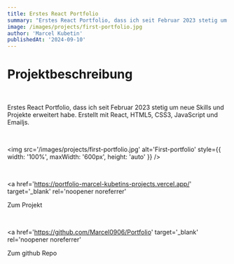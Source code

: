 ```yaml
---
title: Erstes React Portfolio
summary: "Erstes React Portfolio, dass ich seit Februar 2023 stetig um neue Skills und Projekte erweitert habe"
image: /images/projects/first-portfolio.jpg
author: 'Marcel Kubetin'
publishedAt: '2024-09-10'
---
```


# Projektbeschreibung

<br />

Erstes React Portfolio, dass ich seit Februar 2023 stetig um neue Skills und Projekte erweitert habe. Erstellt mit React, HTML5, CSS3, JavaScript und Emailjs.

<br />

<img
  src='/images/projects/first-portfolio.jpg'
  alt='First-portfolio'
  style={{ width: '100%', maxWidth: '600px', height: 'auto' }}
/>

<br />

<a
  href='https://portfolio-marcel-kubetins-projects.vercel.app/'
  target='_blank'
  rel='noopener noreferrer'
>
  Zum Projekt
</a>

<br />

<a
  href='https://github.com/Marcel0906/Portfolio'
  target='_blank'
  rel='noopener noreferrer'
>
  Zum github Repo
</a>

